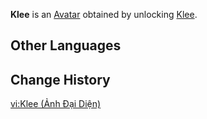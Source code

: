{{About|the Avatar|the playable character|Klee}}
{{Avatar Infobox
|title    = Klee
|id       = 2100
|image    = Klee Avatar.png
|type     = Character
|features = Klee
|obtain   = Unlock [[Klee]]
}}
'''Klee''' is an [[Avatar]] obtained by unlocking [[Klee]].

==Other Languages==
{{Other Languages|Klee}}

==Change History==
{{Change History|1.0}}

[[vi:Klee (Ảnh Đại Diện)]]